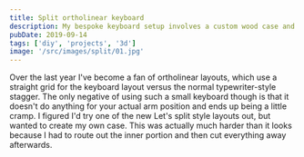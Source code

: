 ```yaml
---
title: Split ortholinear keyboard
description: My bespoke keyboard setup involves a custom wood case and a split layout
pubDate: 2019-09-14
tags: ['diy', 'projects', '3d']
image: '/src/images/split/01.jpg'
---
```



Over the last year I've become a fan of ortholinear layouts, which use a straight grid for the keyboard layout versus the normal typewriter-style stagger. The only negative of using such a small keyboard though is that it doesn't do anything for your actual arm position and ends up being a little cramp. I figured I'd try one of the new Let's split style layouts out, but wanted to create my own case. This was actually much harder than it looks because I had to route out the inner portion and then cut everything away afterwards.

<Gallery folder="split" count={10} />
